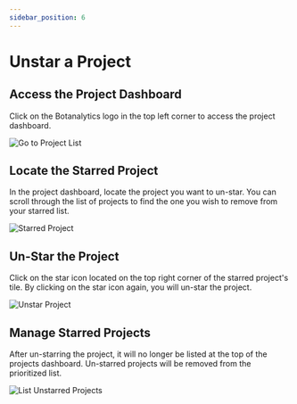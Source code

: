 ```yaml
---
sidebar_position: 6
---
```



# Unstar a Project

## Access the Project Dashboard

Click on the Botanalytics logo in the top left corner to access the project dashboard.

<img src={GoToProjectList} alt="Go to Project List" />

## Locate the Starred Project

In the project dashboard, locate the project you want to un-star. You can scroll through the list of projects to find the one you wish to remove from your starred list.

<img src={StarredProject} alt="Starred Project" />

## Un-Star the Project

Click on the star icon located on the top right corner of the starred project's tile. By clicking on the star icon again, you will un-star the project.

<img src={UnstarProject} alt="Unstar Project" />

## Manage Starred Projects

After un-starring the project, it will no longer be listed at the top of the projects dashboard. Un-starred projects will be removed from the prioritized list.

<img src={ListUnstarred} alt="List Unstarred Projects"  /> 
